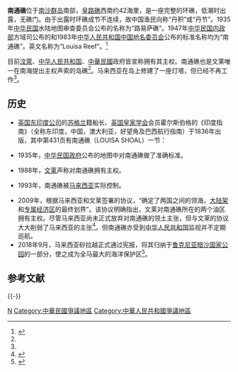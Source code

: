 {{Infobox Disputed Islands
| plural = yes
| name             =南通礁
| image name       = 
| image caption    = 
| image size       = 
| locator map      = {{Location map+|Spratly Islands|float=center|width=300|caption=南通礁的位置 
|places=
{{location map~ |Spratly Islands|marksize=6 |lat=6.33333|long=113.23333|label='''南通礁''' |position=bottom}}
}}
| map_custom       = yes
| native name      = 
| native name link = 
| other_names         = 
| location         = [[南中国海|南中国海]]
| coordinates      = {{Coord|6|20||N|113|14||E|display=inline,title}}
| archipelago      = [[南沙群岛|南沙群岛]]
| total islands    = 
| major islands    = 
| area             = 
| length           =
| width            =
| coastline        =
| highest mount    = 
| elevation        =
| country                         = 無
| country admin divisions title   = 
| country admin divisions         = 
| country claim                   = {{BRN}}
| country claim divisions title   = [[专属经济区|专属经济区]]
| country claim divisions         = [[专属经济区|专属经济区]]
| country 1 claim                 = {{PRC}}
| country 1 claim divisions title = [[海南省|海南省]]
| country 1 claim divisions       = [[三沙市|三沙市]]
| country 2 claim                 = {{ROC}}
| country 2 claim divisions title = [[直轄市|直轄市]]
| country 2 claim divisions       = [[高雄市|高雄市]][[旗津區|旗津區]]
| population       =
| population as of = 
| density          = 
| ethnic groups    = 
| additional info  =
}}
'''南通礁'''位于[[南沙群岛|南沙群岛]]南部，[[皇路礁|皇路礁]]西南约42海里，是一座完整的环礁，低潮时出露，无礁门。由于出露时环礁成节不连续，故中国渔民向称“丹积”或“丹节”。1935年[[中华民国|中华民国]]水陆地图审查委员会公布的名称为“路易萨礁”。1947年[[中华民国内政部|中华民国内政部]]方域司公布的和1983年[[中华人民共和国|中华人民共和国]][[中国地名委员会|中国地名委员会]]公布的标准名称均为“南通礁”。英文名称为“Louisa Reef”。<ref>{{cite book zh |author=广东省地名委员会 |title=《南海诸岛地名资料汇编》 |format=M |edition=1 |location=广州 |publisher=广东省地图出版社 |date=1987 |pages=210 |id= ISBN 80522-023-9}}</ref>

目前[[汶萊|汶萊]]、[[中华人民共和国|中华人民共和国]]、[[中華民國|中華民國]]政府皆宣称拥有其主权。南通礁也是文莱唯一在南海提出主权声索的岛礁<ref name=d/>。马来西亚在岛上修建了一座灯塔，但已经不再工作<ref name=d/>。

== 历史 ==

*[[英国东印度公司|英国东印度公司]]的[[苏格兰|苏格兰]]籍船长、[[英国皇家学会|英国皇家学会]]会员霍尔斯伯格的《印度指南》（全称东印度，中国，澳大利亚，好望角及巴西航行指南）于1836年出版，其中第431页有南通礁（LOUISA SHOAL）一节：
{{Cquote|南通礁（LOUISA SHOAL）呈椭圆形ESE―WNW走向，长约3英里，涨潮时，礁石常常被潮水湮没，最东端有两块小礁石出露水面。岛礁很陡，刮风时会有很高的浪花带；在一个晴天，鲁比（Ruby）号船员放下小艇划向珊瑚礁，他们登岛。在珊瑚礁西侧30码范围内，水深8寻。之后涨潮，洋流向ENE，速度每小时一英里。
许多船只都是近距离通过这片岛礁，选择最佳的经线仪和月球观测法（Lunar sight），测得岛礁位置北纬6°20’，东经113°18’。几位引航员测得此位置离礁北侧2英里多，离礁东侧6英里多。<ref>James Horsburgh. The India Directory. vol.2, fourth edition, London, 1836．[https://books.google.com.tw/books/about/India_Directory_Or_Directions_for_Sailin.html?id=puU2AQAAMAAJ&redir_esc=y]</ref>}}

*1935年，[[中华民国政府|中华民国政府]]公布的地图中对南通礁做了准确标准。

*1988年，[[文莱|文莱]]声称对南通礁拥有主权。

*1993年，南通礁被[[马来西亚|马来西亚]]实际控制。

* 2009年，根据马来西亚和文莱签署的协议，“确定了两国之间的领海，[[大陆架|大陆架]]和[[专属经济区|专属经济区]]的最终划界”。该协议明确指出，文莱对南通礁所在的两个油区拥有主权。尽管马来西亚尚未正式放弃对南通礁的领土主张，但与文莱的协议大大削弱了马来西亚的主张<ref name=d>{{Cite web|url= https://thediplomat.com/2016/05/south-china-sea-who-claims-what-in-the-spratlys/|title= South China Sea: Who Occupies What in the Spratlys?|author= Alexander L. Vuving|work= The Diplomat|date= 2016-05-06|access-date= 2021-04-09|archive-date= 2021-03-23|archive-url= https://web.archive.org/web/20210323184820/https://thediplomat.com/2016/05/south-china-sea-who-claims-what-in-the-spratlys/|dead-url= no}}</ref>。但南通礁亦受到[[中华人民共和国|中华人民共和国]]监视并不定期巡航。
*2018年9月，马来西亚砂拉越正式通过宪报，将其归纳于[[鲁克尼亚暗沙|鲁克尼亚暗沙国家公园]]的一部分，使之成为全马最大的海洋保护区<ref>{{Cite web|title=Gugusan Beting Patinggi Ali, Taman Negara Marin terbesar di Malaysia|url=https://www.utusanborneo.com.my/2018/09/13/gugusan-beting-patinggi-ali-taman-negara-marin-terbesar-di-malaysia|access-date=2022-02-01|date=2018-09-13|work=www.utusanborneo.com.my|language=ms|archive-date=2022-02-02|archive-url=https://web.archive.org/web/20220202223358/https://www.utusanborneo.com.my/2018/09/13/gugusan-beting-patinggi-ali-taman-negara-marin-terbesar-di-malaysia|dead-url=no}}</ref>。

== 参考文献 ==
{{Reflist}}

{{-}}
{{南沙群岛}}

[[Category:南沙群岛|N]]
[[Category:中華民國爭議地區|Category:中華民國爭議地區]]
[[Category:中華人民共和國爭議地區|Category:中華人民共和國爭議地區]]